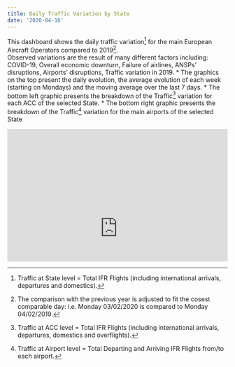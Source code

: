 ```yaml
---
title: Daily Traffic Variation by State
date: '2020-04-16'
---
```


<style type="text/css">
.img-responsive {
    margin: 0 auto;
    max-width: 75%
}

.resp-container {
    position: relative;
    overflow: hidden;
    padding-top: 60.0%;
}

.resp-iframe {
    position: absolute;
    top: 0;
    left: 0;
    width: 100%;
    height: 150%;
    border: 0;
}
</style>
This dashboard shows the daily traffic variation[^1] for the main European Aircraft Operators compared to 2019[^2]. <br> 
Observed variations are the result of many different factors including: COVID-19, Overall economic downturn, Failure of airlines, ANSPs' disruptions,  Airports' disruptions, Traffic variation in 2019.
* The graphics on the top present the daily evolution, the average evolution of each week (starting on Mondays) and the moving average over the last 7 days.
* The bottom left graphic presents the breakdown of the Traffic[^3] variation for each ACC of the selected State.
* The bottom right graphic presents the breakdown of the Traffic[^4] variation for the main airports of the selected State

<div class="resp-container"><iframe class="resp-iframe" src="https://www.eurocontrol.int/Economics/DailyTrafficVariation-States.html" frameborder="0" style="border:0" allowfullscreen></iframe></div>

[^1]: Traffic at State level = Total IFR Flights (including international arrivals, departures and domestics).
[^2]: The comparison with the previous year is adjusted to fit the cosest comparable day: i.e. Monday 03/02/2020 is compared to Monday 04/02/2019.
[^3]: Traffic at ACC level = Total IFR Flights (including international arrivals, departures, domestics and overflights).
[^4]: Traffic at Airport level = Total Departing and Arriving IFR Flights from/to each airport.